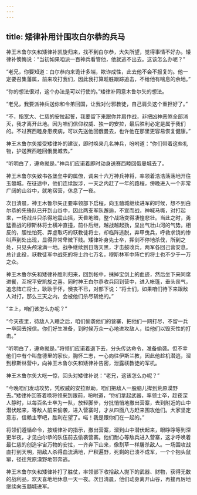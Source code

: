 ```yaml
---
---
---
```

title: 矮律补用计围攻白尔恭的兵马
---




神王木鲁尔矢和矮律补凯旋归来，找不到白尔恭，大失所望，觉得事情不好办。矮律补懊悔说：“当初如果咱派一百神兵看管他，他就逃不出去。这该怎么办呢？”

“老兄，你要知道：白尔恭向来诡计多端，欺诈成性，此去他不会不报复的。他一定要召集藩属，前来攻打我们，因此我打算趁胜跟踪追击，不给他有喘息的余地。”

“你的想法很对，这个办法是可以行使的。”矮律补同意木鲁尔矢的想法。

“老兄，我要派神兵送你和令弟回国，让我对付邪教徒，自己肩负这个重担好了。”

“不，指宽大、仁慈的安拉起誓，我要留下来跟你并肩作战，非把凶神恶煞全部消灭，我才离开此地。因为咱们信仰权威、独一的安拉，最后胜利必定是属于我们的。不过赛西睦身患疾病，可以先送他回俄曼去，也许他在那里更容易恢复健康。”

神王木鲁尔矢接受矮律补的建议，即时唤来几名神兵，吩咐道：“你们带着这些礼物，护送赛西睦回俄曼城去。”

“听明白了，遵命就是。”神兵们应诺着即时动身送赛西睦回俄曼城去了。

神王木鲁尔矢致书各堡垒中的属僚，调来十六万神兵神将，率领着浩浩荡荡地开往玉髓城。在征途中，他们连续跋涉，一天之内赶了一年的路程，傍晚进入一个非常广阔的山谷中，就地宿营，休息了一夜。

次日清晨，神王木鲁尔矢正要率领部下启程，向玉髓城继续进军的时候，想不到白尔恭的先锋队已开到山谷中，因此两支军队邂逅，不宣而战，神喊马嘶，对打起来，一场战斗只杀得地震山摇，天昏地暗，整个战场变得凄惶悲壮。当此之时，勇猛善战的穆斯林将士横冲直撞，前仆后继，越战越起劲，显出气壮山河的气势。相反的，胆怯怕死、弄虚取巧的祆教徒将士，却临阵逃脱，弃甲曳兵，呼救求饶的惨叫声到处出现，显得异常卑微下贱。矮律补身先士卒，挥剑不停地杀伐，所到之处，只见头颅滚满一地。战争继续到日落天黑，才击鼓收兵，两军各回己营安息。总计此役，祆教徒军中战死的将士约七万名，穆斯林军中阵亡的将士也不少于一万之众。

神王木鲁尔矢和矮律补胜利归来，回到帐中，抹掉宝剑上的血迹，然后坐下来同席进餐，互祝平安凯旋之喜。同时神王白尔恭收兵回到营中，进入帐篷，垂头丧气，追念阵亡将士，耿耿于怀，懊丧不已，对部下说：“将士们，如果咱们待下来跟敌人对打，那么三天之内，会被他们杀尽斩绝的。”

“主上，咱们该怎么办呢？”

“今天夜里，待敌人入睡之后，咱们偷袭他们的营寨，把他们一网打尽，不留一兵一卒回去报信。你们好生准备，到时候万众一心地进攻敌人，给他们以毁灭性的打击。”

“听明白了，遵命就是。”将领们应诺着退下去，分头传达命令，准备偷袭。但不幸他们中有个叫詹德里的家伙，胸怀二志，一心向往伊斯兰教，因此他趁机潜逃，溜到穆斯林营中，向神王木鲁尔矢和矮律补告密，泄露祆教徒的军机。

神王木鲁尔矢大吃一惊，回头对矮律补说：“老兄，这该怎么办呢？”

“今晚咱们发动攻势，凭权威的安拉默助，咱们把敌人一股脑儿撵到荒原漠野去。”矮律补回答着唤将领来到跟前，吩咐道，“你们拿起武器，率领士卒，趁夜深人静时，以每百名士卒为一队，放轻脚步，分批悄悄地撤出营寨，去到附近的山中潜伏起来，等敌人前来偷袭，进入营寨时，才从四面八方赶来围攻他们。大家坚定意志，信赖主宰吧，胜利在望了。喏！我是跟你们在一起的。”

将领们遵循命令，按矮律补的指示，撤出营寨，溜到山中潜伏起来，眼睁睁等到深更半夜，才见白尔恭的队伍前去偷袭营寨。他们耐心等敌兵进入营寨，这才呼唤着最仁慈的创造宇宙万物的安拉，一齐奔下山来，像割草一样屠杀敌人。一场围攻战直打到天明，把敌人杀得血流满地，尸积遍野，死剩的已溃不成军，一个个抱头鼠窜，径往荒原漠野地带奔逃。

神王木鲁尔矢和矮律补打了胜仗，率领部下收拾敌人抛下的武器、财物，获得无数的战利品，欢天喜地地休息一天一夜。次日清晨，他们动身离开山谷，再接再厉地继续向玉髓城进军。